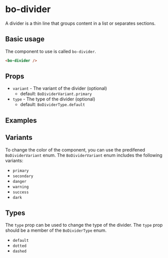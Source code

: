 
<Meta
  title="Components/bo-divider"
  component={BoDividerStories.BoDivider}
/>

# bo-divider

A divider is a thin line that groups content in a list or separates sections.

## Basic usage

The component to use is called `bo-divider`.

```html
<bo-divider />
```

## Props

- `variant` - The variant of the divider (optional)
  - default: `BoDividerVariant.primary`
- `type` - The type of the divider (optional)
  - default: `BoDividerType.default`

## Examples

<Canvas of={BoDividerStories.Example} />
<Controls of={BoDividerStories.Example} />

## Variants

To change the color of the component, you can use the predifened `BoDividerVariant` enum. The `BoDividerVariant` enum includes the following variants:

- `primary`
- `secondary`
- `danger`
- `warning`
- `success`
- `dark`

<Canvas of={BoDividerStories.Variants} />

## Types

The `type` prop can be used to change the type of the divider. The `type` prop should be a member of the `BoDividerType` enum.

- `default`
- `dotted`
- `dashed`

<Canvas of={BoDividerStories.Types} />
